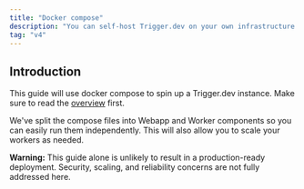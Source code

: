```yaml
---
title: "Docker compose"
description: "You can self-host Trigger.dev on your own infrastructure using Docker."
tag: "v4"
---
```


## Introduction

This guide will use docker compose to spin up a Trigger.dev instance. Make sure to read the [overview](/self-hosting/overview) first.

We've split the compose files into Webapp and Worker components so you can easily run them independently. This will also allow you to scale your workers as needed.

**Warning:** This guide alone is unlikely to result in a production-ready deployment. Security, scaling, and reliability concerns are not fully addressed here.
